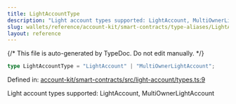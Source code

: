 ```yaml
---
title: LightAccountType
description: "Light account types supported: LightAccount, MultiOwnerLightAccount"
slug: wallets/reference/account-kit/smart-contracts/type-aliases/LightAccountType
layout: reference
---
```


{/* This file is auto-generated by TypeDoc. Do not edit manually. */}

```ts
type LightAccountType = "LightAccount" | "MultiOwnerLightAccount";
```

Defined in: [account-kit/smart-contracts/src/light-account/types.ts:9](https://github.com/alchemyplatform/aa-sdk/blob/c1a84188d03473acac2fdb49fb7cd7fdba73169b/account-kit/smart-contracts/src/light-account/types.ts#L9)

Light account types supported: LightAccount, MultiOwnerLightAccount
